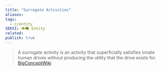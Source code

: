 ```yaml
---
title: "Surrogate Activities"
aliases: 
tags:
  - c/entity
SEKSI: 👁️‍🗨️ Entity
related:
publish: true
---
```



> A surrogate activity is an activity that superficially satisfies innate human drives without producing the utility that the drive exists for.
> [BigConceptWiki](http://bigconceptwiki.com/wiki/Surrogate_Activity_(%26_Secrets,_%26_Possibilism))

